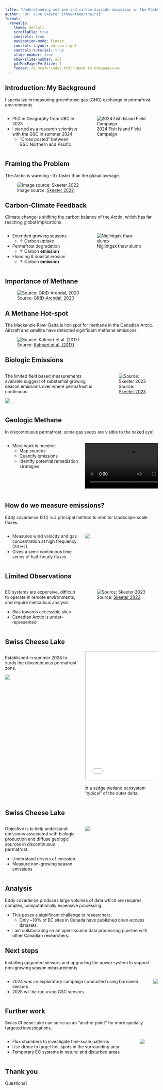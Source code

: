 ```yaml
---
title: "Understanding methane and carbon dioxide emissions in the Mackenzie Delta region"
author: "Dr. June Skeeter [they/them/theirs]"
format:
  revealjs:
    theme: default
    scrollable: true
    controls: true
    navigation-mode: linear
    controls-layout: bottom-right
    controls-tutorial: true
    slide-number: true
    show-slide-number: all
    pdfMaxPagesPerSlide: 1
    footer: <a href="index.html">Back to Homepage</a>
---
```


## Introduction: My Background


I specialize in measuring greenhouse gas (GHG) exchange in permafrost environments.

::::{.columns}
:::{.column width=50%}

* PhD in Geography from UBC in 2023
* I started as a research scientists with the GSC in summer 2024
  + "Cross posted" between GSC Northern and Pacific

:::

:::{.column width=50%}

![2024 Fish Island Field Campaign](images/me.jpg)

:::
::::


## Framing the Problem

The Arctic is warming ~3x faster than the global average.  

![Image source: [Skeeter 2022](https://june-skeeter.github.io/ThesisDefense/#/)](images/CMIP.png)



## Carbon-Climate Feedback

Climate change is shifting the carbon balance of the Arctic, which has far reaching global implications.

::::{.columns}
:::{.column width=50%}


* Extended growing seasons
  + &uarr; Carbon *uptake*
* Permafrost degradation
  + &uarr; Carbon **emission**
* Flooding & coastal erosion
  + &uarr; Carbon **emission**


:::

:::{.column width=50%}

![Niglintgak thaw slump](images/Slump.jpg)

:::
::::

## Importance of Methane

![Source: [GRID-Arendal, 2020](https://storymaps.arcgis.com/stories/c163de04de7849cdb917fee88015dd73)](images/MethaneSources.png)


## A Methane Hot-spot

The Mackenzie River Delta is hot-spot for methane in the Canadian Arctic.  Aircraft and satellite have detected significant methane emissions

![Source: [Kohnert et al. (2017)](https://www.nature.com/articles/s41598-017-05783-2/figures/2)](images/Kohnert.webp)

## Biologic Emissions

::::{.columns}
:::{.column width=65%}

The limited field based measurements available suggest of substantial growing season emissions over where permafrost is continuous.

![](images/Asci.png)

:::
:::{.column width=35%}

![Source: [Skeeter 2023](https://open.library.ubc.ca/soa/cIRcle/collections/ubctheses/24/items/1.0421939)](images/DeltaMap.png)

:::
::::

## Geologic Methane

In discontinuous permafrost, some gas seeps are visible to the naked eye!

::::{.columns}
:::{.column width=50%}

* More work is needed:
  + Map sources
  + Quantify emissions
  + Identify potential remediation strategies

:::
:::{.column width=50%}

![](images/Bubbles.mp4)

:::
::::

## How do we measure emissions?

Eddy covariance (EC) is a principal method to monitor landscape-scale fluxes.

::::{.columns}
:::{.column width=50%}

* Measures wind velocity and gas concentration at high frequency (20 Hz)
* Gives a semi-continuous time series of half-hourly fluxes 

:::
:::{.column width=50%}

![](images/EC.jpg)

:::
::::

## Limited Observations

::::{.columns}
:::{.column width=50%}

EC systems are expensive, difficult to operate in remote environments, and require meticulous analysis.

+ Bias towards accessible sites
+ Canadian Arctic is under-represented

:::

:::{.column width=50%}

![Source: [Skeeter 2023](https://open.library.ubc.ca/soa/cIRcle/collections/ubctheses/24/items/1.0421939)](images/Fig1.png)


:::
::::



## Swiss Cheese Lake

::::{.columns}
:::{.column width="50%"}

Established in summer 2024 to study the discontinuous permafrost zone. 

![](images/SCL_fall.jpg)

:::
:::{.column width=50%}


<iframe src="fieldSiteMap.html"width="500" height="425"></iframe>

In a sedge wetland ecosystem "typical" of the outer delta.

:::
::::

## Swiss Cheese Lake

::::{.columns}
:::{.column width="50%"}

Objective is to help understand emissions associated with biologic production and diffuse geologic sources in discontinuous permafrost.

* Understand drivers of emission
* Measure non-growing season emissions 


:::
:::{.column width="50%"}


![](images/SCL.jpg)

:::
::::

## Analysis

Eddy covariance produces large volumes of data which are requires complex, computationally expensive processing.

* This poses a significant challenge to researchers.
  + Only ~10% of EC sites in Canada have published open-access datasets.

* I am collaborating on an open-source data processing pipeline with other Canadian researchers.


## Next steps

Installing upgraded sensors and upgrading the power system to support non-growing season measurements.

::::{.columns}
:::{.column}

* 2024 was an exploratory campaign conducted using borrowed sensors.  
* 2025 will be run using GSC sensors.

:::
:::{.column}

![](images/Power.jpg)

:::
::::

## Further work

Swiss Cheese Lake can serve as an "anchor point" for more spatially targeted investigations.

::::{.columns}
:::{.column}

* Flux chambers to investigate fine-scale patterns
* Use drone to target hot-spots in the surrounding area
* Temporary EC systems in natural and disturbed areas


:::
:::{.column}

![](images/Camp.jpg)

:::
::::


## Thank you {background-image="images/rainbow.jpg"} 

Questions?